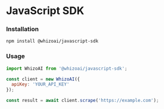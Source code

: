# JavaScript SDK

### Installation

```bash
npm install @whizoai/javascript-sdk
```

### Usage

```javascript
import WhizoAI from '@whizoai/javascript-sdk';

const client = new WhizoAI({
  apiKey: 'YOUR_API_KEY'
});

const result = await client.scrape('https://example.com');
```
